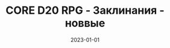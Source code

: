 ---
title: CORE D20 RPG - Заклинания - новвые
description: CORE D20 RPG - Заклинания - новвые
date: 2023-01-01
tags:
  - Заклинания
  - Новые заклинания
  - Core d20 RPG
---
